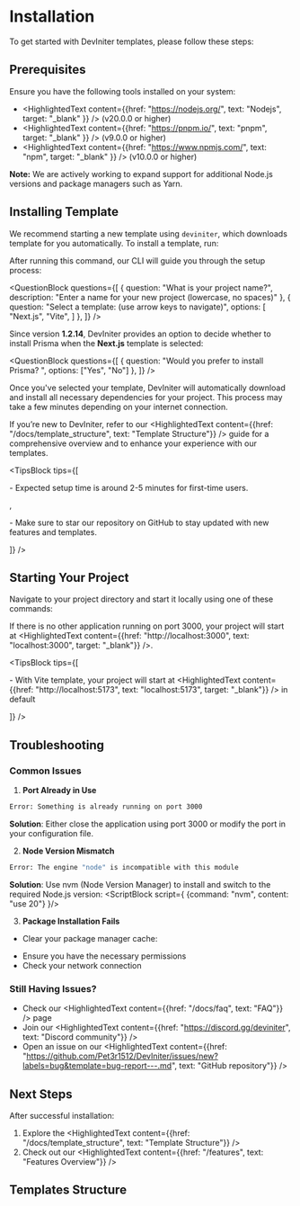 
# Installation

To get started with DevIniter templates, please follow these steps:

## Prerequisites

Ensure you have the following tools installed on your system:

- <HighlightedText content={{href: "https://nodejs.org/", text: "Nodejs", target: "_blank" }} /> (v20.0.0 or higher)
- <HighlightedText content={{href: "https://pnpm.io/", text: "pnpm", target: "_blank" }} /> (v9.0.0 or higher)
- <HighlightedText content={{href: "https://www.npmjs.com/", text: "npm", target: "_blank" }} /> (v10.0.0 or higher)

<strong>Note:</strong> We are actively working to expand support for additional Node.js versions and package managers such as Yarn.

## Installing Template

We recommend starting a new template using `deviniter`, which downloads template for you automatically. To install a template, run:

<CodeBlockWithPkg npmCommand="npx @deviniter/cli@latest" pnpmCommand="pnpm dlx @deviniter/cli@latest" />

After running this command, our CLI will guide you through the setup process:

<QuestionBlock questions={[
    {
        question: "What is your project name?",
        description: "Enter a name for your new project (lowercase, no spaces)"
    },
    {
        question: "Select a template: (use arrow keys to navigate)",
        options: [
            "Next.js",
            "Vite",
        ]
    },
]} />

Since version <strong>1.2.14</strong>, DevIniter provides an option to decide whether to install Prisma when the <strong>Next.js</strong> template is selected:

<QuestionBlock questions={[
    {
        question: "Would you prefer to install Prisma? ",
        options: ["Yes", "No"]
    },
]} />

Once you've selected your template, DevIniter will automatically download and install all necessary dependencies for your project. This process may take a few minutes depending on your internet connection.

If you’re new to DevIniter, refer to our <HighlightedText content={{href: "/docs/template_structure", text: "Template Structure"}} /> guide for a comprehensive overview and to enhance your experience with our templates.

<TipsBlock tips={[
    <p>- Expected setup time is around 2-5 minutes for first-time users. </p>,
    <p>- Make sure to star our repository on GitHub to stay updated with new features and templates. </p>
]} />

## Starting Your Project

Navigate to your project directory and start it locally using one of these commands:

<CodeBlock lang="bash" code="cd your-project" />

<CodeBlockWithPkg npmCommand="npm run dev" pnpmCommand="pnpm dev" />

If there is no other application running on port 3000, your project will start at <HighlightedText content={{href: "http://localhost:3000", text: "localhost:3000", target: "_blank"}} />.

<TipsBlock tips={[
    <p>- With <span className="text-[#e4c1f9] font-semibold">Vite</span> template, your project will start at <HighlightedText content={{href: "http://localhost:5173", text: "localhost:5173", target: "_blank"}} /> in default</p>
]} />

## Troubleshooting

### Common Issues

1. **Port Already in Use**
```bash
Error: Something is already running on port 3000
```
**Solution**: Either close the application using port 3000 or modify the port in your configuration file.

2. **Node Version Mismatch**
```bash
Error: The engine "node" is incompatible with this module
```
**Solution**: Use nvm (Node Version Manager) to install and switch to the required Node.js version:
<ScriptBlock script={
    {command: "nvm",
    content: "use 20"}
}/>

3. **Package Installation Fails**
- Clear your package manager cache:

<CodeBlockWithPkg npmCommand="npm cache clean --force" pnpmCommand="pnpm store prune" />

- Ensure you have the necessary permissions
- Check your network connection

### Still Having Issues?

- Check our <HighlightedText content={{href: "/docs/faq", text: "FAQ"}} /> page <ComingSoon />
- Join our <HighlightedText content={{href: "https://discord.gg/deviniter", text: "Discord community"}} /> <ComingSoon />
- Open an issue on our <HighlightedText content={{href: "https://github.com/Pet3r1512/DevIniter/issues/new?labels=bug&template=bug-report---.md", text: "GitHub repository"}} />

## Next Steps

After successful installation:
1. Explore the <HighlightedText content={{href: "/docs/template_structure", text: "Template Structure"}} />
2. Check out our <HighlightedText content={{href: "/features", text: "Features Overview"}} />

## Templates Structure

<div className="flex flex-col lg:flex-row items-center !gap-4 mt-[21px] lg:h-28">
    <FrameworkGuide props={{logo: "/images/techstacks/nextjs.png", framework: "Next.js", url: "nextjs", desc:"Full-stack React.js framework"}} />
    <FrameworkGuide props={{logo: "/images/techstacks/vite.png", framework: "Vite", url: "vite", desc:"Fast and Modern React.js Build Tool"}} />
</div>